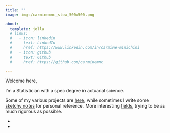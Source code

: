 ```yaml
---
title: ""
image: imgs/carminemnc_stow_500x500.png

about:
  template: jolla
  # links:
  #   - icon: linkedin
  #     text: LinkedIn
  #     href: https://www.linkedin.com/in/carmine-minichini
  #   - icon: github
  #     text: Github
  #     href: https://github.com/carminemnc

---
```


Welcome here,

I'm a Statistician with a spec degree in actuarial science.

Some of my various projects are <a href="projects.qmd" class="cool-link">here</a>, while sometimes I write some <a href="notebooks.qmd" class="cool-link">sketchy notes</a> for personal reference. More interesting <a href="posts.qmd" class="cool-link">fields</a>, trying to be as much rigorous as possible.

<div class="social-container">
  <ul class="social-icons">
    <li>
       <a href="https://github.com/carminemnc"><i class="fa fa-github"></i></a>
    </li>
    <li>
       <a href="https://www.linkedin.com/in/carmine-minichini"><i class="fa fa-linkedin"></i></a>
    </li>
  </ul>
</div>
